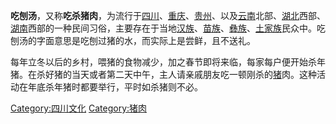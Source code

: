 {{unreferenced|time=2018-04-20T10:17:45+00:00}}
'''吃刨汤'''，又称'''吃杀猪肉'''，为流行于[[四川|四川]]、[[重庆|重庆]]、[[贵州|贵州]]、以及[[云南|云南]]北部、[[湖北|湖北]]西部、[[湖南|湖南]]西部的一种民间习俗，主要存在于当地[[汉族|汉族]]、[[苗族|苗族]]、[[彝族|彝族]]、[[土家族|土家族]]民众中。吃刨汤的字面意思是吃刨过猪的水，而实际上是尝鲜，且不送礼。

每年立冬以后的乡村，喂猪的食物减少，加之春节即将来临，每家每户便开始杀年猪。在杀好猪的当天或者第二天中午，主人请亲戚朋友吃一顿刚杀的[[猪|猪]]肉。这种活动在年底杀年猪时都要举行，平时如杀猪则不必。


[[Category:四川文化|Category:四川文化]]
[[Category:猪肉|Category:猪肉]]